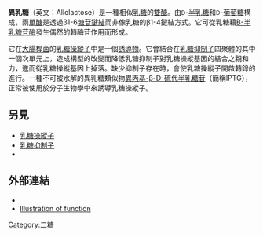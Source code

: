 {{expand|time=2014-06-27T09:04:17+00:00}}
{{chemref|time=2014-06-27T09:04:17+00:00}}
{{chembox
| verifiedrevid = 447473179
| ImageFile = Allolactose.png
| ImageSize = 200px
| IUPACName = <small>(3''R'',4''S'',5''S'',6''R'')-6-<nowiki>[[</nowiki>(2''R'',3''R'',4''S'',5''R'',6''R'')-3,4,5-Trihydroxy-6-(hydroxymethyl)oxan-2-yl]oxymethyl]oxane-2,3,4,5-tetrol</small>
| OtherNames = 6-''O''-β-<small>D</small>-Galactopyranosyl-<small>D</small>-glucose; β-<small>D</small>-Galactopyranosyl (1→6)-<small>D</small>-glucose
| Section1 = {{Chembox Identifiers
| CASNo = 28447-39-4
| CASNo_Ref = {{cascite|changed|??}}
|    PubChem  =  6454902
|    ChEBI_Ref  = {{ebicite|correct|EBI}}|  ChEBI  =  36229
|  SMILES  =  O[C@H]1[C@H](O)[C@H](OC(O)[C@@H]1O)CO[C@@H]2O[C@H](CO)[C@H](O)[C@H](O)[C@H]2O
|    ChemSpiderID_Ref  = {{chemspidercite|correct|chemspider}}|  ChemSpiderID  =  4957195
|  InChI1  =  1/C12H22O11/c13-1-3-5(14)8(17)10(19)12(23-3)21-2-4-6(15)7(16)9(18)11(20)22-4/h3-20H,1-2H2/t3-,4-,5+,6-,7+,8+,9-,10-,11?,12-/m1/s1
|  InChIKey1  =  DLRVVLDZNNYCBX-VDGMBKLFBT
|  StdInChI_Ref  = {{stdinchicite|correct|chemspider}}|  StdInChI  =  1S/C12H22O11/c13-1-3-5(14)8(17)10(19)12(23-3)21-2-4-6(15)7(16)9(18)11(20)22-4/h3-20H,1-2H2/t3-,4-,5+,6-,7+,8+,9-,10-,11?,12-/m1/s1
|  StdInChIKey_Ref  = {{stdinchicite|correct|chemspider}}|  StdInChIKey  =  DLRVVLDZNNYCBX-VDGMBKLFSA-N
}}
| Section2 = {{Chembox Properties
|   Formula = C<sub>12</sub>H<sub>22</sub>O<sub>11</sub>
|   MolarMass= 342.296 g/mol
|   Appearance =
|   Density= 1.768 g/mL
|   MeltingPt=
|   BoilingPt=
|   Solubility = 
  }}
| Section4 = {{Chembox Hazards 
|   MainHazards = 
|   FlashPt = 
|   Autoignition = 
  }}
}}

'''異乳糖'''（英文：Allolactose）是一種相似[[乳糖|乳糖]]的[[雙醣|雙醣]]。由<small>D</small>-[[半乳糖|半乳糖]]和<small>D</small>-[[葡萄糖|葡萄糖]]構成，兩[[單醣|單醣]]是透過β1-6[[糖苷鍵|糖苷鍵結]]而非像乳糖的β1-4鍵結方式。它可從乳糖藉[[Β-半乳糖苷酶|Β-半乳糖苷酶]]發生偶然的轉酶苷作用而形成。

它在[[大腸桿菌|大腸桿菌]]的[[乳糖操縱子|乳糖操縱子]]中是一個[[誘導物|誘導物]]。它會結合在[[乳糖抑制子|乳糖抑制子]]四聚體的其中一個次單元上，造成構型的改變而降低乳糖抑制子對乳糖操縱基因的結合之親和力，進而從乳糖操縱基因上掉落。缺少抑制子存在時，會使乳糖操縱子開啟轉錄的進行。一種不可被水解的異乳糖類似物[[異丙基-β-D-硫代半乳糖苷|異丙基-β-D-硫代半乳糖苷]]（簡稱IPTG），正常被使用於分子生物學中來誘導乳糖操縱子。

==另見==
* [[乳糖操縱子|乳糖操縱子]]
*[[乳糖抑制子|乳糖抑制子]]
*{{tsl|en|Inducer|誘導物}}

==外部連結==
* {{MeshName|allolactose}}
* [http://www.phschool.com/science/biology_place/biocoach/lacoperon/inducer.html Illustration of function] {{Wayback|url=http://www.phschool.com/science/biology_place/biocoach/lacoperon/inducer.html|date=20141015040837}}
{{糖类}}
{{biochem-stub}}
[[Category:二糖|Category:二糖]]